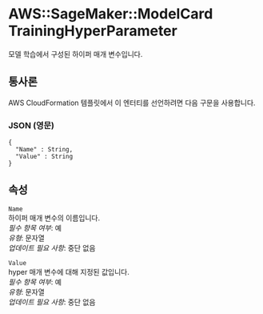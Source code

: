 # AWS::SageMaker::ModelCard TrainingHyperParameter

모델 학습에서 구성된 하이퍼 매개 변수입니다.

## 통사론

AWS CloudFormation 템플릿에서 이 엔터티를 선언하려면 다음 구문을 사용합니다.

### JSON (영문)

```
{
  "Name" : String,
  "Value" : String
}
```

## 속성

`Name`  
하이퍼 매개 변수의 이름입니다.  
_필수 항목 여부_: 예  
_유형_: 문자열  
_업데이트 필요 사항_: 중단 없음

`Value`  
hyper 매개 변수에 대해 지정된 값입니다.  
_필수 항목 여부_: 예  
_유형_: 문자열  
_업데이트 필요 사항_: 중단 없음
